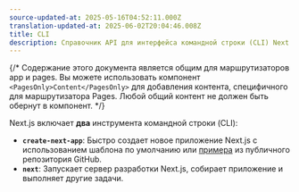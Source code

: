 ```yaml
---
source-updated-at: 2025-05-16T04:52:11.000Z
translation-updated-at: 2025-06-02T20:04:46.008Z
title: CLI
description: Справочник API для интерфейса командной строки (CLI) Next.js.
---
```


{/* Содержание этого документа является общим для маршрутизаторов app и pages. Вы можете использовать компонент `<PagesOnly>Content</PagesOnly>` для добавления контента, специфичного для маршрутизатора Pages. Любой общий контент не должен быть обернут в компонент. */}

Next.js включает **два** инструмента командной строки (CLI):

- **`create-next-app`**: Быстро создает новое приложение Next.js с использованием шаблона по умолчанию или [примера](https://github.com/vercel/next.js/tree/canary/examples) из публичного репозитория GitHub.
- **`next`**: Запускает сервер разработки Next.js, собирает приложение и выполняет другие задачи.